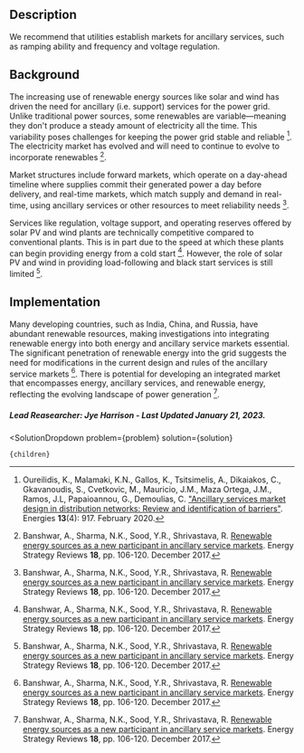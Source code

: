 

## Description

We recommend that utilities establish markets for ancillary services, such as ramping ability and frequency and voltage regulation.

## Background

The increasing use of renewable energy sources like solar and wind has driven the need for ancillary (i.e. support) services for the power grid. Unlike traditional power sources, some renewables are variable—meaning they don't produce a steady amount of electricity all the time. This variability poses challenges for keeping the power grid stable and reliable [^"1"]. The electricity market has evolved and will need to continue to evolve to incorporate renewables [^"2"].

Market structures include forward markets, which operate on a day-ahead timeline where supplies commit their generated power a day before delivery, and real-time markets, which match supply and demand in real-time, using ancillary services or other resources to meet reliability needs [^"2"]. 

Services like regulation, voltage support, and operating reserves offered by solar PV and wind plants are technically competitive compared to conventional plants. This is in part due to the speed at which these plants can begin providing energy from a cold start [^"2"]. However, the role of solar PV and wind in providing load-following and black start services is still limited [^"2"].



## Implementation

Many developing countries, such as India, China, and Russia, have abundant renewable resources, making investigations into integrating renewable energy into both energy and ancillary service markets essential. The significant penetration of renewable energy into the grid suggests the need for modifications in the current design and rules of the ancillary service markets [^"2"]. There is potential for developing an integrated market that encompasses energy, ancillary services, and renewable energy, reflecting the evolving landscape of power generation [^"2"].

##### Lead Reasearcher: Jye Harrison - Last Updated January 21, 2023.

[^"1"]: Oureilidis, K., Malamaki, K.N., Gallos, K., Tsitsimelis, A., Dikaiakos, C., Gkavanoudis, S., Cvetkovic, M., Mauricio, J.M., Maza Ortega, J.M., Ramos, J.L, Papaioannou, G., Demoulias, C. ["Ancillary services market design in distribution networks: Review and identification of barriers"](https://doi.org/10.3390/en13040917). Energies **13**(4): 917. February 2020.
[^"2"]: Banshwar, A., Sharma, N.K., Sood, Y.R., Shrivastava, R. [Renewable energy sources as a new participant in ancillary service markets](https://doi.org/10.1016/j.esr.2017.09.009). Energy Strategy Reviews **18**, pp. 106-120. December 2017. 

  <SolutionDropdown 
    problem={problem} 
    solution={solution}
  >
    {children}
  </SolutionDropdown>